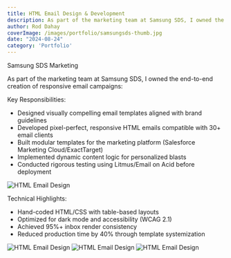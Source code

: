 ```yaml
---
title: HTML Email Design & Development
description: As part of the marketing team at Samsung SDS, I owned the end-to-end creation of responsive email campaigns 
author: Rod Dahay
coverImage: /images/portfolio/samsungsds-thumb.jpg
date: "2024-08-24"
category: 'Portfolio'
---
```


Samsung SDS Marketing

As part of the marketing team at Samsung SDS, I owned the end-to-end creation of responsive email campaigns:

Key Responsibilities:
+ Designed visually compelling email templates aligned with brand guidelines
+ Developed pixel-perfect, responsive HTML emails compatible with 30+ email clients
+ Built modular templates for the marketing platform (Salesforce Marketing Cloud/ExactTarget)
+ Implemented dynamic content logic for personalized blasts
+ Conducted rigorous testing using Litmus/Email on Acid before deployment

![HTML Email Design](/images/portfolio/samsungsds-edm-01.jpg)

Technical Highlights:
+ Hand-coded HTML/CSS with table-based layouts
+ Optimized for dark mode and accessibility (WCAG 2.1)
+ Achieved 95%+ inbox render consistency
+ Reduced production time by 40% through template systemization

![HTML Email Design](/images/portfolio/samsungsds-edm-02.jpg)
![HTML Email Design](/images/portfolio/samsungsds-edm-03.jpg)
![HTML Email Design](/images/portfolio/samsungsds-edm-04.jpg)







